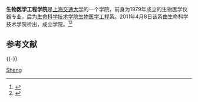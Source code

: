 {{Infobox University Department
|名称            = 生物医学工程学院
|其他名称        = School of Biomedical Engineering
|徽标            =
|徽标说明        =
|图像名称        =
|图像大小        =
|图像说明        =
|拉丁名称        =
|隶属            = [[上海交通大学|上海交通大学]]
|建立时间        = 2011年4月8日
|关闭时间        =
|类型            = 学院
|下属            =
|主管官员        =
|主席            =
|院长            = [[高维强|高维强]]
|常务副院长      =
|副院长          =
|系主任          =
|所长            =
|部长            =
|主任            =
|党委书记        =
|头衔            =
|头衔人名        =
|教师            =
|员工            =
|学生            =
|本科生          =
|研究生          =
|博士生          =
|其他学生        =
|地址            ={{CHN}}[[上海市|上海市]][[闵行区|闵行区]][[上海交通大学闵行校区|上海交通大学闵行校区]]
|国家            =
|省              =
|市              =
|坐标            =
|网址            = [http://bme.sjtu.edu.cn/ bme.sjtu.edu.cn]
|标志            =
|脚注            =
}}

'''生物医学工程学院'''是[[上海交通大学|上海交通大学]]的一个学院，前身为1979年成立的生物医学仪器专业，后为[[上海交通大学生命科学技术学院|生命科学技术学院]][[生物医学工程|生物医学工程]]系。2011年4月8日该系由生命科学技术学院析出，成立学院。<ref>{{Cite web |url=http://bme.sjtu.edu.cn/About.asp?ID=22 |title=学院概况 |accessdate=2012-01-05 |archive-date=2012-07-08 |archive-url=https://archive.is/20120708190238/http://bme.sjtu.edu.cn/About.asp?ID=22 |dead-url=no }}</ref><ref>{{Cite web |url=http://bme.sjtu.edu.cn/About.asp?ID=8 |title=历史沿革 |accessdate=2012-01-05 |archive-date=2012-07-10 |archive-url=https://archive.is/20120710112913/http://bme.sjtu.edu.cn/About.asp?ID=8 |dead-url=no }}</ref>

==参考文献==
{{Reflist}}

{{-}}
{{上海交通大学}}

[[Category:上海交通大学院系|Sheng]]